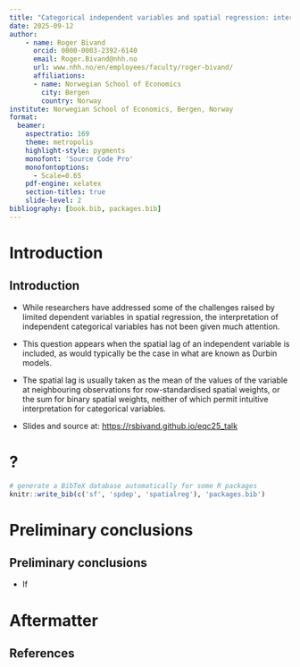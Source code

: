 ```yaml
---
title: "Categorical independent variables and spatial regression: interpretation and reporting"
date: 2025-09-12
author:
    - name: Roger Bivand
      orcid: 0000-0003-2392-6140
      email: Roger.Bivand@nhh.no
      url: www.nhh.no/en/employees/faculty/roger-bivand/
      affiliations:
      - name: Norwegian School of Economics
        city: Bergen
        country: Norway
institute: Norwegian School of Economics, Bergen, Norway
format: 
  beamer:
    aspectratio: 169
    theme: metropolis
    highlight-style: pygments
    monofont: 'Source Code Pro'
    monofontoptions: 
      - Scale=0.65
    pdf-engine: xelatex
    section-titles: true
    slide-level: 2
bibliography: [book.bib, packages.bib]
---
```


# Introduction

## Introduction 

- While researchers have addressed some of the challenges raised by limited dependent variables in spatial regression, the interpretation of independent categorical variables has not been given much attention. 

- This question appears when the spatial lag of an independent variable is included, as would typically be the case in what are known as Durbin models. 

- The spatial lag is usually taken as the mean of the values of the variable at neighbouring observations for row-standardised spatial weights, or the sum for binary spatial weights, neither of which permit intuitive interpretation for categorical variables. 

- Slides and source at: [https://rsbivand.github.io/eqc25_talk](https://rsbivand.github.io/eqc25_talk)


# ? {#sec-}

```r
# generate a BibTeX database automatically for some R packages
knitr::write_bib(c('sf', 'spdep', 'spatialreg'), 'packages.bib')
```

# Preliminary conclusions

## Preliminary conclusions

- If 

# Aftermatter

## References {.allowframebreaks}

